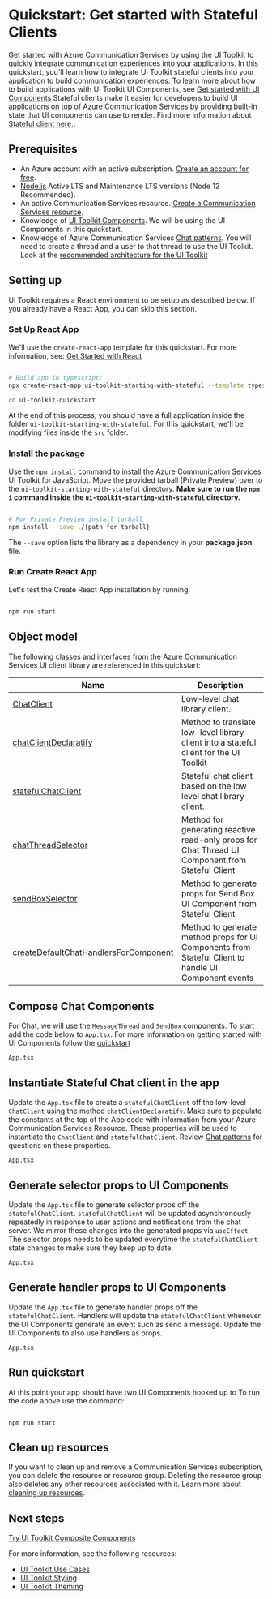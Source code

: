 
<Meta title="Quickstarts/Get started with Stateful Client" />

# Quickstart: Get started with Stateful Clients

Get started with Azure Communication Services by using the UI Toolkit to quickly integrate communication experiences into your applications.
In this quickstart, you'll learn how to integrate UI Toolkit stateful clients into your application to build communication experiences.
To learn more about how to build applications with UI Toolkit UI Components, see [Get started with UI Components](/?path=/docs/quickstarts-get-started-with-ui-components--page)
Stateful clients make it easier for developers to build UI applications on top of Azure Communication Services by providing built-in state that UI components can use to render. Find more information about [Stateful client here.](/?path=/docs/stateful-chat-client-introduction--page).

## Prerequisites

- An Azure account with an active subscription. [Create an account for free](https://azure.microsoft.com/free/?WT.mc_id=A261C142F).
- [Node.js](https://nodejs.org/) Active LTS and Maintenance LTS versions (Node 12 Recommended).
- An active Communication Services resource. [Create a Communication Services resource](https://docs.microsoft.com/azure/communication-services/quickstarts/create-communication-resource?tabs=windows&pivots=platform-azp).
- Knowledge of [UI Toolkit Components](/?path=/story/quickstarts-get-started-with-ui-components--page). We will be using the UI Components in this quickstart.
- Knowledge of Azure Communication Services [Chat patterns](https://docs.microsoft.com/azure/communication-services/concepts/chat/concepts). You will need to create a thread and a user to that thread to use the UI Toolkit. Look at the [recommended architecture for the UI Toolkit](/?path=/docs/use-cases--page#recommended-architecture)

## Setting up

UI Toolkit requires a React environment to be setup as described below. If you already have a React App, you can skip this section.

### Set Up React App

We'll use the `create-react-app` template for this quickstart. For more information, see: [Get Started with React](https://reactjs.org/docs/create-a-new-react-app.html)

```bash

# Build app in typescript:
npx create-react-app ui-toolkit-starting-with-stateful --template typescript

cd ui-toolkit-quickstart

```

At the end of this process, you should have a full application inside the folder `ui-toolkit-starting-with-stateful`.
For this quickstart, we'll be modifying files inside the `src` folder.

### Install the package

Use the `npm install` command to install the Azure Communication Services UI Toolkit for JavaScript.
Move the provided tarball (Private Preview) over to the `ui-toolkit-starting-with-stateful` directory. **Make sure to run the `npm i` command inside the `ui-toolkit-starting-with-stateful` directory.**

```bash

# For Private Preview install tarball
npm install --save ./{path for tarball}

```

The `--save` option lists the library as a dependency in your **package.json** file.

### Run Create React App

Let's test the Create React App installation by running:

```bash

npm run start

```

## Object model

The following classes and interfaces from the Azure Communication Services UI client library are referenced in this quickstart:

| Name                                                                                                                            | Description                                                                                          |
| ------------------------------------------------------------------------------------------------------------------------------- | ---------------------------------------------------------------------------------------------------- |
| [ChatClient](https://azuresdkdocs.blob.core.windows.net/$web/javascript/azure-communication-chat/1.0.0/classes/chatclient.html) | Low-level chat library client.                                                                       |
| [chatClientDeclaratify](/?path=/story/stateful-chat-client-introduction--page)                                                  | Method to translate low-level library client into a stateful client for the UI Toolkit               |
| [statefulChatClient](/?path=/story/stateful-chat-client-introduction--page)                                                     | Stateful chat client based on the low level chat library client.                                     |
| [chatThreadSelector](/?path=/story/stateful-chat-client-introduction--page)                                                     | Method for generating reactive read-only props for Chat Thread UI Component from Stateful Client     |
| [sendBoxSelector](/?path=/story/stateful-chat-client-introduction--page)                                                        | Method to generate props for Send Box UI Component from Stateful Client                              |
| [createDefaultChatHandlersForComponent](/?path=/story/stateful-chat-client-introduction--page)                                  | Method to generate method props for UI Components from Stateful Client to handle UI Component events |

## Compose Chat Components

For Chat, we will use the [`MessageThread`](/?path=/docs/ui-components-chatthread--chat-thread-component) and [`SendBox`](/?path=/docs/ui-components-sendbox--send-box-story-book-component) components.
To start add the code below to `App.tsx`.
For more information on getting started with UI Components follow the [quickstart](/?path=/story/quickstarts-get-started-with-ui-components--page)

`App.tsx`

<Source code={ChatApp} />

## Instantiate Stateful Chat client in the app

Update the `App.tsx` file to create a `statefulChatClient` off the low-level `ChatClient` using the method `chatClientDeclaratify`.
Make sure to populate the constants at the top of the App code with information from your Azure Communication Services Resource.
These properties will be used to instantiate the `ChatClient` and `statefulChatClient`. Review [Chat patterns](https://docs.microsoft.com/azure/communication-services/concepts/chat/concepts) for questions on these properties.

`App.tsx`

<Source code={ChatAppStateful} />

## Generate selector props to UI Components

Update the `App.tsx` file to generate selector props off the `statefulChatClient`.
`statefulChatClient` will be updated asynchronously repeatedly in response to user actions and notifications from the chat server. We mirror these changes into the generated props via `useEffect`.
The selector props needs to be updated everytime the `statefulChatClient` state changes to make sure they keep up to date.

`App.tsx`

<Source code={ChatAppStateful} />

## Generate handler props to UI Components

Update the `App.tsx` file to generate handler props off the `statefulChatClient`.
Handlers will update the `statefulChatClient` whenever the UI Components generate an event such as send a message.
Update the UI Components to also use handlers as props.

`App.tsx`

<Source code={ChatAppHandlers} />

## Run quickstart

At this point your app should have two UI Components hooked up to
To run the code above use the command:

```console

npm run start

```

## Clean up resources

If you want to clean up and remove a Communication Services subscription, you can delete the resource or resource group.
Deleting the resource group also deletes any other resources associated with it.
Learn more about [cleaning up resources](https://docs.microsoft.com/azure/communication-services/quickstarts/create-communication-resource?tabs=windows&pivots=platform-azp#clean-up-resources).

## Next steps

[Try UI Toolkit Composite Components](/?path=/story/quickstart-composites--page)

For more information, see the following resources:

- [UI Toolkit Use Cases](/?path=/story/use-cases--page)
- [UI Toolkit Styling](/?path=/story/styling--page)
- [UI Toolkit Theming](/?path=/story/theming--page)
